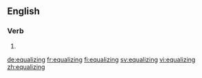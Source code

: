==English==

===Verb===
{{head|en|present participle}}

# {{present participle of|equalize|lang=en}}

[[de:equalizing]]
[[fr:equalizing]]
[[fi:equalizing]]
[[sv:equalizing]]
[[vi:equalizing]]
[[zh:equalizing]]